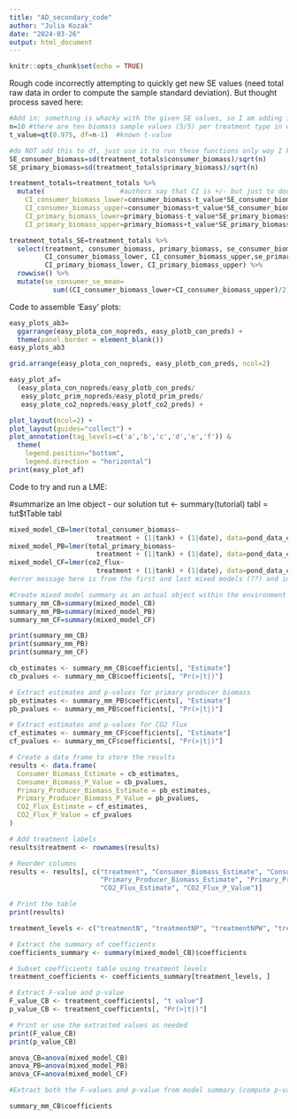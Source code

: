 ```yaml
---
title: "AD_secondary_code"
author: "Julia Kozak"
date: "2024-03-26"
output: html_document
---
```


```r
knitr::opts_chunk$set(echo = TRUE)
```



Rough code incorrectly attempting to quickly get new SE values (need total raw data in order to compute the sample standard deviation). But thought process saved here:
```r
#Add in: something is whacky with the given SE values, so I am adding in a new col with MY OWN calculated 95% CI SE values based on the mean values given, which have proven to be fine when I computed them in excel (I will do these again in R) 
n=10 #there are ten biomass sample values (5/5) per treatment type in each mean
t_value=qt(0.975, df=n-1)  #known t-value

#do NOT add this to df, just use it to run these functions only way I know
SE_consumer_biomass=sd(treatment_totals$consumer_biomass)/sqrt(n)
SE_primary_biomass=sd(treatment_totals$primary_biomass)/sqrt(n)

treatment_totals=treatment_totals %>%
  mutate(                   #authors say that CI is +/- but just to double check
    CI_consumer_biomass_lower=consumer_biomass-t_value*SE_consumer_biomass,
    CI_consumer_biomass_upper=consumer_biomass+t_value*SE_consumer_biomass,
    CI_primary_biomass_lower=primary_biomass-t_value*SE_primary_biomass,
    CI_primary_biomass_upper=primary_biomass+t_value*SE_primary_biomass)
```

```r
treatment_totals_SE=treatment_totals %>%
  select(treatment, consumer_biomass, primary_biomass, se_consumer_biomass, 
         CI_consumer_biomass_lower, CI_consumer_biomass_upper,se_primary_biomass,  
         CI_primary_biomass_lower, CI_primary_biomass_upper) %>%
  rowwise() %>%
  mutate(se_consumer_se_mean=
           sum((CI_consumer_biomass_lower+CI_consumer_biomass_upper)/2))
```


Code to assemble 'Easy' plots:
```r
easy_plots_ab3= 
  ggarrange(easy_plota_con_nopreds, easy_plotb_con_preds) +
  theme(panel.border = element_blank())
easy_plots_ab3
```

```r
grid.arrange(easy_plota_con_nopreds, easy_plotb_con_preds, ncol=2)
```

```r
easy_plot_af= 
  (easy_plota_con_nopreds/easy_plotb_con_preds/
   easy_plotc_prim_nopreds/easy_plotd_prim_preds/
   easy_plote_co2_nopreds/easy_plotf_co2_preds) +

plot_layout(ncol=2) +
plot_layout(guides="collect") +
plot_annotation(tag_levels=c('a','b','c','d','e','f')) &
  theme(
    legend.position="bottom",
    legend.direction = "horizontal") 
print(easy_plot_af)
```

Code to try and run a LME:

#summarize an lme object - our solution
tut <- summary(tutorial)
tabl = tut$tTable 
tabl 
```r
mixed_model_CB=lmer(total_consumer_biomass~
                      treatment + (1|tank) + (1|date), data=pond_data_clean)
mixed_model_PB=lmer(total_primary_biomass~
                      treatment + (1|tank) + (1|date), data=pond_data_clean)
mixed_model_CF=lmer(co2_flux~
                      treatment + (1|tank) + (1|date), data=pond_data_clean)
#error message here is from the first and last mixed models (??) and indicates that results are too eerily similar (I think)

#Create mixed model summary as an actual object within the environment 
summary_mm_CB=summary(mixed_model_CB)
summary_mm_PB=summary(mixed_model_PB)
summary_mm_CF=summary(mixed_model_CF)

print(summary_mm_CB)
print(summary_mm_PB)
print(summary_mm_CF)
```


```r
cb_estimates <- summary_mm_CB$coefficients[, "Estimate"]
cb_pvalues <- summary_mm_CB$coefficients[, "Pr(>|t|)"]

# Extract estimates and p-values for primary producer biomass
pb_estimates <- summary_mm_PB$coefficients[, "Estimate"]
pb_pvalues <- summary_mm_PB$coefficients[, "Pr(>|t|)"]

# Extract estimates and p-values for CO2 flux
cf_estimates <- summary_mm_CF$coefficients[, "Estimate"]
cf_pvalues <- summary_mm_CF$coefficients[, "Pr(>|t|)"]

# Create a data frame to store the results
results <- data.frame(
  Consumer_Biomass_Estimate = cb_estimates,
  Consumer_Biomass_P_Value = cb_pvalues,
  Primary_Producer_Biomass_Estimate = pb_estimates,
  Primary_Producer_Biomass_P_Value = pb_pvalues,
  CO2_Flux_Estimate = cf_estimates,
  CO2_Flux_P_Value = cf_pvalues
)

# Add treatment labels
results$treatment <- rownames(results)

# Reorder columns
results <- results[, c("treatment", "Consumer_Biomass_Estimate", "Consumer_Biomass_P_Value",
                       "Primary_Producer_Biomass_Estimate", "Primary_Producer_Biomass_P_Value",
                       "CO2_Flux_Estimate", "CO2_Flux_P_Value")]

# Print the table
print(results)
```

```r
treatment_levels <- c("treatmentN", "treatmentNP", "treatmentNPW", "treatmentNW", "treatmentP", "treatmentPW", "treatmentW")

# Extract the summary of coefficients
coefficients_summary <- summary(mixed_model_CB)$coefficients

# Subset coefficients table using treatment levels
treatment_coefficients <- coefficients_summary[treatment_levels, ]

# Extract F-value and p-value
F_value_CB <- treatment_coefficients[, "t value"]
p_value_CB <- treatment_coefficients[, "Pr(>|t|)"]

# Print or use the extracted values as needed
print(F_value_CB)
print(p_value_CB)
```

```r
anova_CB=anova(mixed_model_CB)
anova_PB=anova(mixed_model_PB)
anova_CF=anova(mixed_model_CF)

#Extract both the F-values and p-value from model summary (compute p-value). I looked into creating a function to do this for us, but I was too scared of messing it up since I'm less confident at determining errors with significant values. 
```
```r
summary_mm_CB$coefficients
```